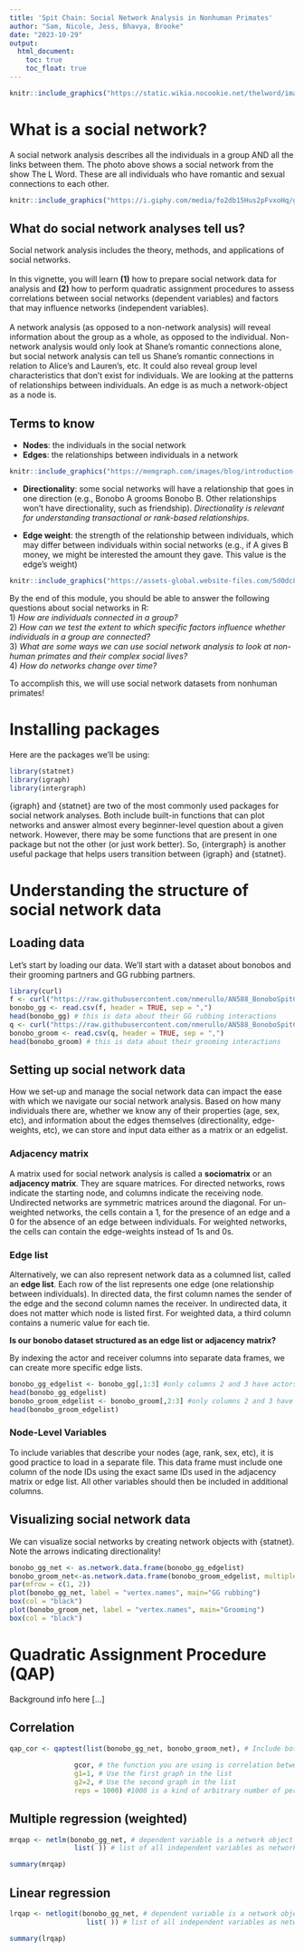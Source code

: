 ```yaml
---
title: 'Spit Chain: Social Network Analysis in Nonhuman Primates'
author: "Sam, Nicole, Jess, Bhavya, Brooke"
date: "2023-10-29"
output: 
  html_document:
    toc: true
    toc_float: true
---
```


```r
knitr::include_graphics("https://static.wikia.nocookie.net/thelword/images/8/80/LW_S01E09_The_Chart_01.png/revision/latest/scale-to-width-down/1000?cb=2021083014050")
```

# What is a social network?

A social network analysis describes all the individuals in a group AND all the links between them. The photo above shows a social network from the show The L Word. These are all individuals who have romantic and sexual connections to each other.

```r
knitr::include_graphics("https://i.giphy.com/media/fo2db15Hus2pFvxoHq/giphy.webp")
```

## What do social network analyses tell us?

Social network analysis includes the theory, methods, and applications of social networks. <br><br>
In this vignette, you will learn **(1)** how to prepare social network data for analysis and **(2)** how to perform quadratic assignment procedures to assess correlations between social networks (dependent variables) and factors that may influence networks (independent variables). <br><br>
A network analysis (as opposed to a non-network analysis) will reveal information about the group as a whole, as opposed to the individual. Non-network analysis would only look at Shane’s romantic connections alone, but social network analysis can tell us Shane’s romantic connections in relation to Alice’s and Lauren’s, etc. It could also reveal group level characteristics that don’t exist for individuals. We are looking at the patterns of relationships between individuals. An edge is as much a network-object as a node is. 

## Terms to know
- **Nodes**: the individuals in the social network
- **Edges**: the relationships between individuals in a network
```r
knitr::include_graphics("https://memgraph.com/images/blog/introduction-to-node-embedding/memgraph-tutorial-graph-sketch.png")
```

- **Directionality**: some social networks will have a relationship that goes in one direction (e.g., Bonobo A grooms Bonobo B. Other relationships won’t have directionality, such as friendship). *Directionality is relevant for understanding transactional or rank-based relationships.*

- **Edge weight**: the strength of the relationship between individuals, which may differ between individuals within social networks (e.g., if A gives B money, we might be interested the amount they gave. This value is the edge’s weight)
```r
knitr::include_graphics("https://assets-global.website-files.com/5d0dc87aac109e1ffdbe379c/60e19743a601cb5dff42ce85_jd.png")
```

By the end of this module, you should be able to answer the following questions about social networks in R: <br>
1) *How are individuals connected in a group?* <br>
2) *How can we test the extent to which specific factors influence whether individuals in a group are connected?* <br>
3) *What are some ways we can use social network analysis to look at non-human primates and their complex social lives?* <br>
4) *How do networks change over time?* 

To accomplish this, we will use social network datasets from nonhuman primates! 

# Installing packages
Here are the packages we'll be using:
```r
library(statnet)
library(igraph)
library(intergraph)
```

{igraph} and {statnet} are two of the most commonly used packages for social network analyses. Both include built-in functions that can plot networks and answer almost every beginner-level question about a given network. However, there may be some functions that are present in one package but not the other (or just work better). So, {intergraph} is another useful package that helps users transition between {igraph} and {statnet}. 

# Understanding the structure of social network data

## Loading data
Let's start by loading our data. We'll start with a dataset about bonobos and their grooming partners and GG rubbing partners. 
```r
library(curl)
f <- curl("https://raw.githubusercontent.com/nmerullo/AN588_BonoboSpitChain/main/AnzaEtAl_2021_ggr_weighted.csv")
bonobo_gg <- read.csv(f, header = TRUE, sep = ",")
head(bonobo_gg) # this is data about their GG rubbing interactions
q <- curl("https://raw.githubusercontent.com/nmerullo/AN588_BonoboSpitChain/main/AnzaEtAl_2021_grooming.csv")
bonobo_groom <- read.csv(q, header = TRUE, sep = ",")
head(bonobo_groom) # this is data about their grooming interactions
```

## Setting up social network data
How we set-up and manage the social network data can impact the ease with which we navigate our social network analysis. Based on how many individuals there are, whether we know any of their properties (age, sex, etc), and information about the edges themselves (directionality, edge-weights, etc), we can store and input data either as a matrix or an edgelist. 

### Adjacency matrix
A matrix used for social network analysis is called a **sociomatrix** or an **adjacency matrix**. They are square matrices. For directed networks, rows indicate the starting node, and columns indicate the receiving node. Undirected networks are symmetric matrices around the diagonal. For un-weighted networks, the cells contain a 1, for the presence of an edge and a 0 for the absence of an edge between individuals. For weighted networks, the cells can contain the edge-weights instead of 1s and 0s.

### Edge list
Alternatively, we can also represent network data as a columned list, called an **edge list**. Each row of the list represents one edge (one relationship between individuals). In directed data, the first column names the sender of the edge and the second column names the receiver. In undirected data, it does not matter which node is listed first. For weighted data, a third column contains a numeric value for each tie.

**Is our bonobo dataset structured as an edge list or adjacency matrix?**

By indexing the actor and receiver columns into separate data frames, we can create more specific edge lists.
```r
bonobo_gg_edgelist <- bonobo_gg[,1:3] #only columns 2 and 3 have actors and receivers
head(bonobo_gg_edgelist)
bonobo_groom_edgelist <- bonobo_groom[,2:3] #only columns 2 and 3 have actors and receivers
head(bonobo_groom_edgelist)
```
### Node-Level Variables
To include variables that describe your nodes (age, rank, sex, etc), it is good practice to load in a separate file. This data frame must include one column of the node IDs using the exact same IDs used in the adjacency matrix or edge list. All other variables should then be included in additional columns.

## Visualizing social network data
We can visualize social networks by creating network objects with {statnet}. Note the arrows indicating directionality! 
```r
bonobo_gg_net <- as.network.data.frame(bonobo_gg_edgelist)
bonobo_groom_net<-as.network.data.frame(bonobo_groom_edgelist, multiple=TRUE)
par(mfrow = c(1, 2))
plot(bonobo_gg_net, label = "vertex.names", main="GG rubbing")
box(col = "black")
plot(bonobo_groom_net, label = "vertex.names", main="Grooming")
box(col = "black")
```

# Quadratic Assignment Procedure (QAP)
Background info here [...]

## Correlation
```r
qap_cor <- qaptest(list(bonobo_gg_net, bonobo_groom_net), # Include both network objects in a list. 
                                              
                gcor, # the function you are using is correlation between networks (gcor) 
                g1=1, # Use the first graph in the list
                g2=2, # Use the second graph in the list
                reps = 1000) #1000 is a kind of arbitrary number of permutations to run
```


## Multiple regression (weighted)
```r
mrqap <- netlm(bonobo_gg_net, # dependent variable is a network object with a weighted adjacency matrix
                list( )) # list of all independent variables as network objects or matrix objects

summary(mrqap)
```


## Linear regression

```r
lrqap <- netlogit(bonobo_gg_net, # dependent variable is a network object with an unweighted adjacency matrix
                   list( )) # list of all independent variables as network objects or matrix objects

summary(lrqap)
```

